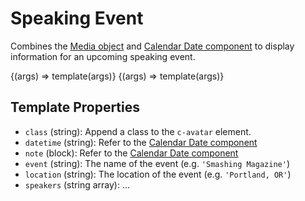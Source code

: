 
<Meta title="Components/Speaking Event" />

# Speaking Event

Combines the [Media object](/?path=/docs/objects-media--image) and [Calendar Date component](/?path=/docs/components-calendar-date--basic) to display information for an upcoming speaking event.

<Canvas>
  <Story
    name="Multiple speakers"
    args={{
      datetime: '2021-10-03',
      event: 'Smashing Magazine',
      note: '3 day event',
      location: 'New York, NY',
      speakers: ['Megan', 'Aileen'],
    }}
  >
    {(args) => template(args)}
  </Story>
  <Story
    name="Single speaker"
    args={{
      datetime: '2021-12-09',
      event: 'An Event Apart',
      location: 'Seattle, WA',
      speakers: ['Arianna'],
    }}
  >
    {(args) => template(args)}
  </Story>
</Canvas>

## Template Properties

- `class` (string): Append a class to the `c-avatar` element.
- `datetime` (string): Refer to the [Calendar Date component](/?path=/docs/components-calendar-date--basic)
- `note` (block): Refer to the [Calendar Date component](/?path=/docs/components-calendar-date--basic)
- `event` (string): The name of the event (e.g. `'Smashing Magazine'`)
- `location` (string): The location of the event (e.g. `'Portland, OR'`)
- `speakers` (string array): ...
